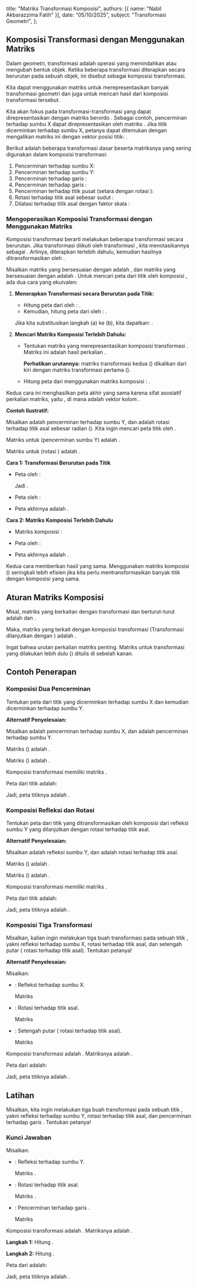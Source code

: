   title: "Matriks Transformasi Komposisi",
  authors: [{ name: "Nabil Akbarazzima Fatih" }],
  date: "05/10/2025",
  subject: "Transformasi Geometri",
};

## Komposisi Transformasi dengan Menggunakan Matriks

Dalam geometri, transformasi adalah operasi yang memindahkan atau mengubah bentuk objek. Ketika beberapa transformasi diterapkan secara berurutan pada sebuah objek, ini disebut sebagai komposisi transformasi.

Kita dapat menggunakan matriks untuk merepresentasikan banyak transformasi geometri dan juga untuk mencari hasil dari komposisi transformasi tersebut.

Kita akan fokus pada transformasi-transformasi yang dapat direpresentasikan dengan matriks berordo <InlineMath math="2 \times 2" />. Sebagai contoh, pencerminan terhadap sumbu X dapat direpresentasikan oleh matriks <InlineMath math="\begin{pmatrix} 1 & 0 \\ 0 & -1 \end{pmatrix}" />. Jika titik <InlineMath math="(x,y)" /> dicerminkan terhadap sumbu X, petanya dapat ditemukan dengan mengalikan matriks ini dengan vektor posisi titik: <InlineMath math="\begin{pmatrix} 1 & 0 \\ 0 & -1 \end{pmatrix} \begin{pmatrix} x \\ y \end{pmatrix}" />.

Berikut adalah beberapa transformasi dasar beserta matriksnya yang sering digunakan dalam komposisi transformasi:

1.  Pencerminan terhadap sumbu X: <InlineMath math="\begin{pmatrix} 1 & 0 \\ 0 & -1 \end{pmatrix}" />
2.  Pencerminan terhadap sumbu Y: <InlineMath math="\begin{pmatrix} -1 & 0 \\ 0 & 1 \end{pmatrix}" />
3.  Pencerminan terhadap garis <InlineMath math="y=x" />: <InlineMath math="\begin{pmatrix} 0 & 1 \\ 1 & 0 \end{pmatrix}" />
4.  Pencerminan terhadap garis <InlineMath math="y=-x" />: <InlineMath math="\begin{pmatrix} 0 & -1 \\ -1 & 0 \end{pmatrix}" />
5.  Pencerminan terhadap titik pusat <InlineMath math="O(0,0)" /> (setara dengan rotasi <InlineMath math="180^\circ" />): <InlineMath math="\begin{pmatrix} -1 & 0 \\ 0 & -1 \end{pmatrix}" />
6.  Rotasi terhadap titik asal <InlineMath math="(0,0)" /> sebesar sudut <InlineMath math="\theta" />: <InlineMath math="\begin{pmatrix} \cos \theta & -\sin \theta \\ \sin \theta & \cos \theta \end{pmatrix}" />
7.  Dilatasi terhadap titik asal <InlineMath math="(0,0)" /> dengan faktor skala <InlineMath math="k" />: <InlineMath math="\begin{pmatrix} k & 0 \\ 0 & k \end{pmatrix}" />

### Mengoperasikan Komposisi Transformasi dengan Menggunakan Matriks

Komposisi transformasi berarti melakukan beberapa transformasi secara berurutan. Jika transformasi <InlineMath math="T_1" /> diikuti oleh transformasi <InlineMath math="T_2" />, kita menotasikannya sebagai <InlineMath math="T_2 \circ T_1" />. Artinya, <InlineMath math="T_1" /> diterapkan terlebih dahulu, kemudian hasilnya ditransformasikan oleh <InlineMath math="T_2" />.

Misalkan matriks yang bersesuaian dengan <InlineMath math="T_1" /> adalah <InlineMath math="M_1" />, dan matriks yang bersesuaian dengan <InlineMath math="T_2" /> adalah <InlineMath math="M_2" />. Untuk mencari peta dari titik <InlineMath math="P(x,y)" /> oleh komposisi <InlineMath math="T_2 \circ T_1" />, ada dua cara yang ekuivalen:

1.  **Menerapkan Transformasi secara Berurutan pada Titik:**

    - Hitung peta <InlineMath math="P'(x',y')" /> dari <InlineMath math="P(x,y)" /> oleh <InlineMath math="T_1" />: <InlineMath math="\begin{pmatrix} x' \\ y' \end{pmatrix} = M_1 \begin{pmatrix} x \\ y \end{pmatrix}" />.
    - Kemudian, hitung peta <InlineMath math="P''(x'',y'')" /> dari <InlineMath math="P'(x',y')" /> oleh <InlineMath math="T_2" />: <InlineMath math="\begin{pmatrix} x'' \\ y'' \end{pmatrix} = M_2 \begin{pmatrix} x' \\ y' \end{pmatrix}" />.

    Jika kita substitusikan langkah (a) ke (b), kita dapatkan: <InlineMath math="\begin{pmatrix} x'' \\ y'' \end{pmatrix} = M_2 \left( M_1 \begin{pmatrix} x \\ y \end{pmatrix} \right)" />.

2.  **Mencari Matriks Komposisi Terlebih Dahulu:**

    - Tentukan matriks <InlineMath math="M" /> yang merepresentasikan komposisi transformasi <InlineMath math="T_2 \circ T_1" />. Matriks ini adalah hasil perkalian <InlineMath math="M_2 M_1" />.

      **Perhatikan urutannya:** matriks transformasi kedua (<InlineMath math="M_2" />) dikalikan dari kiri dengan matriks transformasi pertama (<InlineMath math="M_1" />).

    - Hitung peta <InlineMath math="P''(x'',y'')" /> dari <InlineMath math="P(x,y)" /> menggunakan matriks komposisi <InlineMath math="M" />: <InlineMath math="\begin{pmatrix} x'' \\ y'' \end{pmatrix} = M \begin{pmatrix} x \\ y \end{pmatrix} = (M_2 M_1) \begin{pmatrix} x \\ y \end{pmatrix}" />.

Kedua cara ini menghasilkan peta akhir yang sama karena sifat asosiatif perkalian matriks, yaitu <InlineMath math="M_2 (M_1 P) = (M_2 M_1) P" />, di mana <InlineMath math="P" /> adalah vektor kolom <InlineMath math="\begin{pmatrix} x \\ y \end{pmatrix}" />.

**Contoh Ilustratif:**

Misalkan <InlineMath math="T_1" /> adalah pencerminan terhadap sumbu Y, dan <InlineMath math="T_2" /> adalah rotasi terhadap titik asal <InlineMath math="O" /> sebesar <InlineMath math="\frac{1}{2}\pi" /> radian (<InlineMath math="90^\circ" />). Kita ingin mencari peta titik <InlineMath math="P(x,y)" /> oleh <InlineMath math="T_2 \circ T_1" />.

Matriks untuk <InlineMath math="T_1" /> (pencerminan sumbu Y) adalah <InlineMath math="M_1 = \begin{pmatrix} -1 & 0 \\ 0 & 1 \end{pmatrix}" />.

Matriks untuk <InlineMath math="T_2" /> (rotasi <InlineMath math="90^\circ" />) adalah <InlineMath math="M_2 = \begin{pmatrix} \cos 90^\circ & -\sin 90^\circ \\ \sin 90^\circ & \cos 90^\circ \end{pmatrix} = \begin{pmatrix} 0 & -1 \\ 1 & 0 \end{pmatrix}" />.

**Cara 1: Transformasi Berurutan pada Titik**

- Peta <InlineMath math="P(x,y)" /> oleh <InlineMath math="T_1" />:

  <BlockMath math="\begin{pmatrix} x' \\ y' \end{pmatrix} = M_1 \begin{pmatrix} x \\ y \end{pmatrix} = \begin{pmatrix} -1 & 0 \\ 0 & 1 \end{pmatrix} \begin{pmatrix} x \\ y \end{pmatrix} = \begin{pmatrix} -x \\ y \end{pmatrix}" />

  Jadi <InlineMath math="P'(-x,y)" />.

- Peta <InlineMath math="P'(-x,y)" /> oleh <InlineMath math="T_2" />:

  <BlockMath math="\begin{pmatrix} x'' \\ y'' \end{pmatrix} = M_2 \begin{pmatrix} x' \\ y' \end{pmatrix} = \begin{pmatrix} 0 & -1 \\ 1 & 0 \end{pmatrix} \begin{pmatrix} -x \\ y \end{pmatrix} = \begin{pmatrix} (0)(-x)+(-1)(y) \\ (1)(-x)+(0)(y) \end{pmatrix} = \begin{pmatrix} -y \\ -x \end{pmatrix}" />

- Peta akhirnya adalah <InlineMath math="P''(-y,-x)" />.

**Cara 2: Matriks Komposisi Terlebih Dahulu**

- Matriks komposisi <InlineMath math="M = M_2 M_1" />:

  <BlockMath math="M = \begin{pmatrix} 0 & -1 \\ 1 & 0 \end{pmatrix} \begin{pmatrix} -1 & 0 \\ 0 & 1 \end{pmatrix} = \begin{pmatrix} (0)(-1)+(-1)(0) & (0)(0)+(-1)(1) \\ (1)(-1)+(0)(0) & (1)(0)+(0)(1) \end{pmatrix} = \begin{pmatrix} 0 & -1 \\ -1 & 0 \end{pmatrix}" />

- Peta <InlineMath math="P(x,y)" /> oleh <InlineMath math="M" />:

  <BlockMath math="\begin{pmatrix} x'' \\ y'' \end{pmatrix} = M \begin{pmatrix} x \\ y \end{pmatrix} = \begin{pmatrix} 0 & -1 \\ -1 & 0 \end{pmatrix} \begin{pmatrix} x \\ y \end{pmatrix} = \begin{pmatrix} (0)(x)+(-1)(y) \\ (-1)(x)+(0)(y) \end{pmatrix} = \begin{pmatrix} -y \\ -x \end{pmatrix}" />

- Peta akhirnya adalah <InlineMath math="P''(-y,-x)" />.

Kedua cara memberikan hasil yang sama. Menggunakan matriks komposisi (<InlineMath math="M_2 M_1" />) seringkali lebih efisien jika kita perlu mentransformasikan banyak titik dengan komposisi yang sama.

## Aturan Matriks Komposisi

Misal, matriks yang berkaitan dengan transformasi <InlineMath math="T_1" /> dan <InlineMath math="T_2" /> berturut-turut adalah <InlineMath math="M_1 = \begin{pmatrix} p & q \\ r & s \end{pmatrix}" /> dan <InlineMath math="M_2 = \begin{pmatrix} t & u \\ v & w \end{pmatrix}" />.

Maka, matriks yang terkait dengan komposisi transformasi <InlineMath math="T_2 \circ T_1" /> (Transformasi <InlineMath math="T_1" /> dilanjutkan dengan <InlineMath math="T_2" />) adalah <InlineMath math="M_2 M_1 = \begin{pmatrix} t & u \\ v & w \end{pmatrix} \begin{pmatrix} p & q \\ r & s \end{pmatrix}" />.

Ingat bahwa urutan perkalian matriks penting. Matriks untuk transformasi yang dilakukan lebih dulu (<InlineMath math="M_1" />) ditulis di sebelah kanan.

## Contoh Penerapan

### Komposisi Dua Pencerminan

Tentukan peta dari titik <InlineMath math="(2,5)" /> yang dicerminkan terhadap sumbu X dan kemudian dicerminkan terhadap sumbu Y.

**Alternatif Penyelesaian:**

Misalkan <InlineMath math="T_1" /> adalah pencerminan terhadap sumbu X, dan <InlineMath math="T_2" /> adalah pencerminan terhadap sumbu Y.

Matriks <InlineMath math="T_1" /> (<InlineMath math="M_1" />) adalah <InlineMath math="\begin{pmatrix} 1 & 0 \\ 0 & -1 \end{pmatrix}" />.

Matriks <InlineMath math="T_2" /> (<InlineMath math="M_2" />) adalah <InlineMath math="\begin{pmatrix} -1 & 0 \\ 0 & 1 \end{pmatrix}" />.

Komposisi transformasi <InlineMath math="T_2 \circ T_1" /> memiliki matriks <InlineMath math="M = M_2 M_1" />.

<BlockMath math="M = \begin{pmatrix} -1 & 0 \\ 0 & 1 \end{pmatrix} \begin{pmatrix} 1 & 0 \\ 0 & -1 \end{pmatrix} = \begin{pmatrix} (-1)(1)+(0)(0) & (-1)(0)+(0)(-1) \\ (0)(1)+(1)(0) & (0)(0)+(1)(-1) \end{pmatrix} = \begin{pmatrix} -1 & 0 \\ 0 & -1 \end{pmatrix}" />

Peta dari titik <InlineMath math="(2,5)" /> adalah:

<BlockMath math="\begin{pmatrix} x' \\ y' \end{pmatrix} = M \begin{pmatrix} 2 \\ 5 \end{pmatrix} = \begin{pmatrix} -1 & 0 \\ 0 & -1 \end{pmatrix} \begin{pmatrix} 2 \\ 5 \end{pmatrix} = \begin{pmatrix} (-1)(2)+(0)(5) \\ (0)(2)+(-1)(5) \end{pmatrix} = \begin{pmatrix} -2 \\ -5 \end{pmatrix}" />

Jadi, peta titiknya adalah <InlineMath math="(-2,-5)" />.

### Komposisi Refleksi dan Rotasi

Tentukan peta dari titik <InlineMath math="(-2,3)" /> yang ditransformasikan oleh komposisi dari refleksi sumbu Y yang dilanjutkan dengan rotasi <InlineMath math="180^\circ" /> terhadap titik asal.

**Alternatif Penyelesaian:**

Misalkan <InlineMath math="T_1" /> adalah refleksi sumbu Y, dan <InlineMath math="T_2" /> adalah rotasi <InlineMath math="180^\circ" /> terhadap titik asal.

Matriks <InlineMath math="T_1" /> (<InlineMath math="M_1" />) adalah <InlineMath math="\begin{pmatrix} -1 & 0 \\ 0 & 1 \end{pmatrix}" />.

Matriks <InlineMath math="T_2" /> (<InlineMath math="M_2" />) adalah <InlineMath math="\begin{pmatrix} \cos 180^\circ & -\sin 180^\circ \\ \sin 180^\circ & \cos 180^\circ \end{pmatrix} = \begin{pmatrix} -1 & 0 \\ 0 & -1 \end{pmatrix}" />.

Komposisi transformasi <InlineMath math="T_2 \circ T_1" /> memiliki matriks <InlineMath math="M = M_2 M_1" />.

<BlockMath math="M = \begin{pmatrix} -1 & 0 \\ 0 & -1 \end{pmatrix} \begin{pmatrix} -1 & 0 \\ 0 & 1 \end{pmatrix} = \begin{pmatrix} (-1)(-1)+(0)(0) & (-1)(0)+(0)(1) \\ (0)(-1)+(-1)(0) & (0)(0)+(-1)(1) \end{pmatrix} = \begin{pmatrix} 1 & 0 \\ 0 & -1 \end{pmatrix}" />

Peta dari titik <InlineMath math="(-2,3)" /> adalah:

<BlockMath math="\begin{pmatrix} x' \\ y' \end{pmatrix} = M \begin{pmatrix} -2 \\ 3 \end{pmatrix} = \begin{pmatrix} 1 & 0 \\ 0 & -1 \end{pmatrix} \begin{pmatrix} -2 \\ 3 \end{pmatrix} = \begin{pmatrix} (1)(-2)+(0)(3) \\ (0)(-2)+(-1)(3) \end{pmatrix} = \begin{pmatrix} -2 \\ -3 \end{pmatrix}" />

Jadi, peta titiknya adalah <InlineMath math="(-2,-3)" />.

### Komposisi Tiga Transformasi

Misalkan, kalian ingin melakukan tiga buah transformasi pada sebuah titik <InlineMath math="P(2,5)" />, yakni refleksi terhadap sumbu X, rotasi <InlineMath math="90^\circ" /> terhadap titik asal, dan setengah putar (<InlineMath math="180^\circ" /> rotasi terhadap titik asal). Tentukan petanya!

**Alternatif Penyelesaian:**

Misalkan:

- <InlineMath math="T_1" />: Refleksi terhadap sumbu X.

  Matriks <InlineMath math="M_1 = \begin{pmatrix} 1 & 0 \\ 0 & -1 \end{pmatrix}" />

- <InlineMath math="T_2" />: Rotasi <InlineMath math="90^\circ" /> terhadap
  titik asal.

  Matriks <InlineMath math="M_2 = \begin{pmatrix} \cos 90^\circ & -\sin 90^\circ \\ \sin 90^\circ & \cos 90^\circ \end{pmatrix} = \begin{pmatrix} 0 & -1 \\ 1 & 0 \end{pmatrix}" />

- <InlineMath math="T_3" />: Setengah putar (<InlineMath math="180^\circ" /> rotasi
  terhadap titik asal).

  Matriks <InlineMath math="M_3 = \begin{pmatrix} \cos 180^\circ & -\sin 180^\circ \\ \sin 180^\circ & \cos 180^\circ \end{pmatrix} = \begin{pmatrix} -1 & 0 \\ 0 & -1 \end{pmatrix}" />

Komposisi transformasi adalah <InlineMath math="T_3 \circ T_2 \circ T_1" />. Matriksnya adalah <InlineMath math="M = M_3 M_2 M_1" />.

<div className="flex flex-col gap-4">
  <BlockMath math="M_2 M_1 = \begin{pmatrix} 0 & -1 \\ 1 & 0 \end{pmatrix} \begin{pmatrix} 1 & 0 \\ 0 & -1 \end{pmatrix} = \begin{pmatrix} (0)(1)+(-1)(0) & (0)(0)+(-1)(-1) \\ (1)(1)+(0)(0) & (1)(0)+(0)(-1) \end{pmatrix} = \begin{pmatrix} 0 & 1 \\ 1 & 0 \end{pmatrix}" />
  <BlockMath math="M = M_3 (M_2 M_1) = \begin{pmatrix} -1 & 0 \\ 0 & -1 \end{pmatrix} \begin{pmatrix} 0 & 1 \\ 1 & 0 \end{pmatrix} = \begin{pmatrix} (-1)(0)+(0)(1) & (-1)(1)+(0)(0) \\ (0)(0)+(-1)(1) & (0)(1)+(-1)(0) \end{pmatrix} = \begin{pmatrix} 0 & -1 \\ -1 & 0 \end{pmatrix}" />
</div>

Peta dari <InlineMath math="P(2,5)" /> adalah:

<BlockMath math="\begin{pmatrix} x' \\ y' \end{pmatrix} = M \begin{pmatrix} 2 \\ 5 \end{pmatrix} = \begin{pmatrix} 0 & -1 \\ -1 & 0 \end{pmatrix} \begin{pmatrix} 2 \\ 5 \end{pmatrix} = \begin{pmatrix} (0)(2)+(-1)(5) \\ (-1)(2)+(0)(5) \end{pmatrix} = \begin{pmatrix} -5 \\ -2 \end{pmatrix}" />

Jadi, peta titiknya adalah <InlineMath math="(-5,-2)" />.

## Latihan

Misalkan, kita ingin melakukan tiga buah transformasi pada sebuah titik <InlineMath math="P(2,5)" />, yakni refleksi terhadap sumbu Y, rotasi <InlineMath math="180^\circ" /> terhadap titik asal, dan pencerminan terhadap garis <InlineMath math="y=x" />. Tentukan petanya!

### Kunci Jawaban

Misalkan:

- <InlineMath math="T_1" />: Refleksi terhadap sumbu Y.

  Matriks <InlineMath math="M_1 = \begin{pmatrix} -1 & 0 \\ 0 & 1 \end{pmatrix}" />.

- <InlineMath math="T_2" />: Rotasi <InlineMath math="180^\circ" /> terhadap
  titik asal.

  Matriks <InlineMath math="M_2 = \begin{pmatrix} -1 & 0 \\ 0 & -1 \end{pmatrix}" />.

- <InlineMath math="T_3" />: Pencerminan terhadap garis <InlineMath math="y=x" />
  .

  Matriks <InlineMath math="M_3 = \begin{pmatrix} 0 & 1 \\ 1 & 0 \end{pmatrix}" />

Komposisi transformasi adalah <InlineMath math="T_3 \circ T_2 \circ T_1" />. Matriksnya adalah <InlineMath math="M = M_3 M_2 M_1" />.

**Langkah 1:** Hitung <InlineMath math="M_2 M_1" />.

<BlockMath math="M_2 M_1 = \begin{pmatrix} -1 & 0 \\ 0 & -1 \end{pmatrix} \begin{pmatrix} -1 & 0 \\ 0 & 1 \end{pmatrix} = \begin{pmatrix} (-1)(-1)+(0)(0) & (-1)(0)+(0)(1) \\ (0)(-1)+(-1)(0) & (0)(0)+(-1)(1) \end{pmatrix} = \begin{pmatrix} 1 & 0 \\ 0 & -1 \end{pmatrix}" />

**Langkah 2:** Hitung <InlineMath math="M = M_3 (M_2 M_1)" />.

<BlockMath math="M = \begin{pmatrix} 0 & 1 \\ 1 & 0 \end{pmatrix} \begin{pmatrix} 1 & 0 \\ 0 & -1 \end{pmatrix} = \begin{pmatrix} (0)(1)+(1)(0) & (0)(0)+(1)(-1) \\ (1)(1)+(0)(0) & (1)(0)+(0)(-1) \end{pmatrix} = \begin{pmatrix} 0 & -1 \\ 1 & 0 \end{pmatrix}" />

Peta dari <InlineMath math="P(2,5)" /> adalah:

<BlockMath math="\begin{pmatrix} x' \\ y' \end{pmatrix} = M \begin{pmatrix} 2 \\ 5 \end{pmatrix} = \begin{pmatrix} 0 & -1 \\ 1 & 0 \end{pmatrix} \begin{pmatrix} 2 \\ 5 \end{pmatrix} = \begin{pmatrix} (0)(2)+(-1)(5) \\ (1)(2)+(0)(5) \end{pmatrix} = \begin{pmatrix} -5 \\ 2 \end{pmatrix}" />

Jadi, peta titiknya adalah <InlineMath math="(-5,2)" />.
